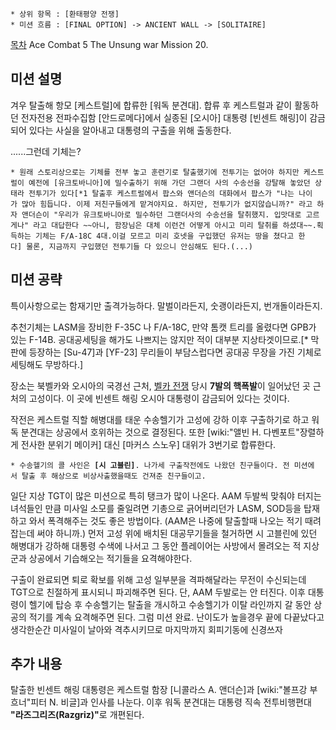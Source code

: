  * 상위 항목 : [환태평양 전쟁]
 * 미션 흐름 : [FINAL OPTION] -> ANCIENT WALL -> [SOLITAIRE]

[[목차]]
Ace Combat 5 The Unsung war Mission 20.

== 미션 설명 ==

겨우 탈출해 항모 [케스트럴]에 합류한 [워독 분견대]. 합류 후 케스트럴과 같이 활동하던 전자전용 전파수집함 [안드로메다]에서 실종된 [오시아] 대통령 [빈센트 해링]이 감금되어 있다는 사실을 알아내고 대통령의 구출을 위해 출동한다.

......그런데 기체는?

 * 원래 스토리상으로는 기체를 전부 놓고 훈련기로 탈출했기에 전투기는 없어야 하지만 케스트럴이 예전에 [유크토바니아]에 밀수출하기 위해 가던 그랜더 사의 수송선을 강탈해 놓았던 상태라 전투기가 있다[*1 탈출후 케스트럴에서 팝스와 앤더슨의 대화에서 팝스가 "나는 나이가 많아 힘듭니다. 이제 저친구들에게 맡겨야지요. 하지만, 전투기가 없지않습니까?" 라고 하자 앤더슨이 "우리가 유크토바니아로 밀수하던 그랜더사의 수송선을 탈취했지. 입맛대로 고르게나" 라고 대답한다 ~~아니, 함장님은 대체 이런건 어떻게 아시고 미리 탈취를 하셨대~~.획득하는 기체는 F/A-18C 4대.이걸 모르고 미리 호넷을 구입했던 유저는 땅을 쳤다고 한다] 물론, 지금까지 구입했던 전투기들 다 있으니 안심해도 된다.(...)



== 미션 공략 ==

특이사항으로는 함재기만 출격가능하다. 말벌이라든지, 숫괭이라든지, 번개돌이라든지.

추천기체는 LASM을 장비한 F-35C 나 F/A-18C, 만약 톰캣 트리를 올렸다면 GPB가 있는 F-14B. 공대공세팅을 해가도 나쁘지는 않지만 적이 대부분 지상타겟이므로.[* 막판에 등장하는 [Su-47]과 [YF-23] 무리들이 부담스럽다면 공대공 무장을 가진 기체로 세팅해도 무방하다.]

장소는 북벨카와 오시아의 국경선 근처, [[벨카 전쟁]] 당시 '''7발의 핵폭발'''이 일어났던 곳 근처의 고성이다. 이 곳에 빈센트 해링 오시아 대통령이 감금되어 있다는 것이다.

작전은 케스트럴 직할 해병대를 태운 수송헬기가 고성에 강하 이후 구출하기로 하고 워독 분견대는 상공에서 호위하는 것으로 결정된다. 또한 [wiki:"앨빈 H. 다벤포트"장렬하게 전사한 분위기 메이커] 대신 [마커스 스노우] 대위가 3번기로 합류한다. 

 * 수송헬기의 콜 사인은 '''[시 고블린]'''. 나가세 구출작전에도 나왔던 친구들이다. 전 미션에서 탈출 후 해상으로 비상사출했을때도 건져준 친구들이고.

일단 지상 TGT이 많은 미션으로 특히 탱크가 많이 나온다. AAM 두발씩 맞춰야 터지는 녀석들인 만큼 미사일 소모를 줄일려면 기총으로 긁어버리던가 LASM, SOD등을 탑재하고 와서 폭격해주는 것도 좋은 방법이다. (AAM은 나중에 탈출할때 나오는 적기 때려잡는데 써야 하니까.) 먼저 고성 위에 배치된 대공무기들을 철거하면 시 고블린에 있던 해병대가 강하해 대통령 수색에 나서고 그 동안 플레이어는 사방에서 몰려오는 적 지상군과 상공에서 기습해오는 적기들을 요격해야한다.

구출이 완료되면 퇴로 확보를 위해 고성 일부분을 격파해달라는 무전이 수신되는데 TGT으로 친절하게 표시되니 파괴해주면 된다. 단, AAM 두발로는 안 터진다. 이후 대통령이 헬기에 탑승 후 수송헬기는 탈출을 개시하고 수송헬기가 이탈 라인까지 갈 동안 상공의 적기를 계속 요격해주면 된다. 그럼 미션 완료.
난이도가 높을경우 끝에 다끝났다고  생각한순간 미사일이 날아와 격추시키므로 마지막까지 회피기동에 신경쓰자
== 추가 내용 ==

탈출한 빈센트 해링 대통령은 케스트럴 함장 [니콜라스 A. 앤더슨]과 [wiki:"볼프강 부흐너"피터 N. 비글]과 인사를 나눈다. 이후 워독 분견대는 대통령 직속 전투비행편대 '''"라즈그리즈(Razgriz)"'''로 개편된다. 
